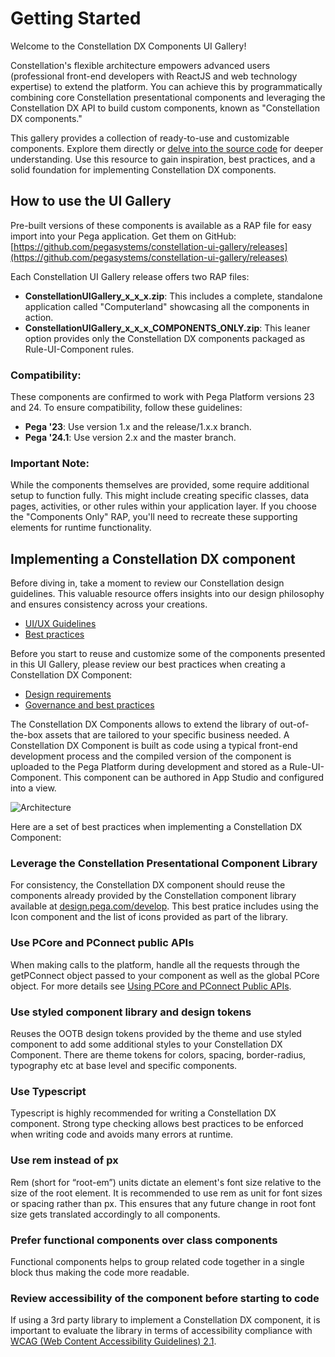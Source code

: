 
<Meta title='Getting Started' />

# Getting Started

Welcome to the Constellation DX Components UI Gallery!

Constellation's flexible architecture empowers advanced users (professional front-end developers with ReactJS and web technology expertise) to extend the platform. You can achieve this by programmatically combining core Constellation presentational components and leveraging the Constellation DX API to build custom components, known as "Constellation DX components."

This gallery provides a collection of ready-to-use and customizable components. Explore them directly or [delve into the source code](https://github.com/pegasystems/constellation-ui-gallery/tree/master/src/components) for deeper understanding. Use this resource to gain inspiration, best practices, and a solid foundation for implementing Constellation DX components.

## How to use the UI Gallery

Pre-built versions of these components is available as a RAP file for easy import into your Pega application. Get them on GitHub: [https://github.com/pegasystems/constellation-ui-gallery/releases](https://github.com/pegasystems/constellation-ui-gallery/releases)

Each Constellation UI Gallery release offers two RAP files:

- **ConstellationUIGallery_x_x_x.zip**: This includes a complete, standalone application called "Computerland" showcasing all the components in action.
- **ConstellationUIGallery_x_x_x_COMPONENTS_ONLY.zip**: This leaner option provides only the Constellation DX components packaged as Rule-UI-Component rules.

### Compatibility:

These components are confirmed to work with Pega Platform versions 23 and 24. To ensure compatibility, follow these guidelines:

- **Pega '23**: Use version 1.x and the release/1.x.x branch.
- **Pega '24.1**: Use version 2.x and the master branch.

### Important Note:

While the components themselves are provided, some require additional setup to function fully. This might include creating specific classes, data pages, activities, or other rules within your application layer. If you choose the "Components Only" RAP, you'll need to recreate these supporting elements for runtime functionality.

## Implementing a Constellation DX component

Before diving in, take a moment to review our Constellation design guidelines. This valuable resource offers insights into our design philosophy and ensures consistency across your creations.

- [UI/UX Guidelines](https://design.pega.com)
- [Best practices](https://design.pega.com/design/getting-started/)

Before you start to reuse and customize some of the components presented in this UI Gallery, please review our best practices when creating a Constellation DX Component:

- [Design requirements](https://docs.pega.com/bundle/constellation-dx-components/page/constellation-dx-components/custom-components/design-requirements-constellation-dx-components.html)
- [Governance and best practices](https://community.pega.com/event/clsa-community-extension-dx-components-responsible-lsas-guide?)

The Constellation DX Components allows to extend the library of out-of-the-box assets that are tailored to your specific business needed. A Constellation DX Component is built as code using a typical front-end development process and the compiled version of the component is uploaded to the Pega Platform during development and stored as a Rule-UI-Component. This component can be authored in App Studio and configured into a view.

![Architecture](Overview.png)

Here are a set of best practices when implementing a Constellation DX Component:

### Leverage the Constellation Presentational Component Library

For consistency, the Constellation DX component should reuse the components already provided by the Constellation component library available at [design.pega.com/develop](https://design.pega.com/develop). This best pratice includes using the Icon component and the list of icons provided as part of the library.

### Use PCore and PConnect public APIs

When making calls to the platform, handle all the requests through the getPConnect object passed to your component as well as the global PCore object. For more details see [Using PCore and PConnect Public APIs](https://docs.pega.com/bundle/pcore-pconnect/page/pcore-pconnect-public-apis/api/using-pcore-pconnect-public-apis.html).

### Use styled component library and design tokens

Reuses the OOTB design tokens provided by the theme and use styled component to add some additional styles to your Constellation DX Component. There are theme tokens for colors, spacing, border-radius, typography etc at base level and specific components.

### Use Typescript

Typescript is highly recommended for writing a Constellation DX component. Strong type checking allows best practices to be enforced when writing code and avoids many errors at runtime.

### Use rem instead of px

Rem (short for “root-em”) units dictate an element's font size relative to the size of the root element. It is recommended to use rem as unit for font sizes or spacing rather than px. This ensures that any future change in root font size gets translated accordingly to all components.

### Prefer functional components over class components

Functional components helps to group related code together in a single block thus making the code more readable.

### Review accessibility of the component before starting to code

If using a 3rd party library to implement a Constellation DX component, it is important to evaluate the library in terms of accessibility compliance with [WCAG (Web Content Accessibility Guidelines) 2.1](https://www.w3.org/TR/WCAG21/).
